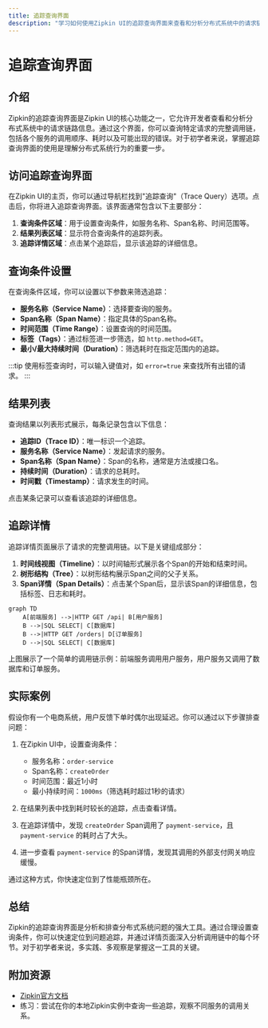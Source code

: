 ```yaml
---
title: 追踪查询界面
description: "学习如何使用Zipkin UI的追踪查询界面来查看和分析分布式系统中的请求链路信息。"
---
```


# 追踪查询界面

## 介绍

Zipkin的追踪查询界面是Zipkin UI的核心功能之一，它允许开发者查看和分析分布式系统中的请求链路信息。通过这个界面，你可以查询特定请求的完整调用链，包括各个服务的调用顺序、耗时以及可能出现的错误。对于初学者来说，掌握追踪查询界面的使用是理解分布式系统行为的重要一步。

## 访问追踪查询界面

在Zipkin UI的主页，你可以通过导航栏找到"追踪查询"（Trace Query）选项。点击后，你将进入追踪查询界面。该界面通常包含以下主要部分：

1. **查询条件区域**：用于设置查询条件，如服务名称、Span名称、时间范围等。
2. **结果列表区域**：显示符合查询条件的追踪列表。
3. **追踪详情区域**：点击某个追踪后，显示该追踪的详细信息。

## 查询条件设置

在查询条件区域，你可以设置以下参数来筛选追踪：

- **服务名称（Service Name）**：选择要查询的服务。
- **Span名称（Span Name）**：指定具体的Span名称。
- **时间范围（Time Range）**：设置查询的时间范围。
- **标签（Tags）**：通过标签进一步筛选，如 `http.method=GET`。
- **最小/最大持续时间（Duration）**：筛选耗时在指定范围内的追踪。

:::tip
使用标签查询时，可以输入键值对，如 `error=true` 来查找所有出错的请求。
:::

## 结果列表

查询结果以列表形式展示，每条记录包含以下信息：

- **追踪ID（Trace ID）**：唯一标识一个追踪。
- **服务名称（Service Name）**：发起请求的服务。
- **Span名称（Span Name）**：Span的名称，通常是方法或接口名。
- **持续时间（Duration）**：请求的总耗时。
- **时间戳（Timestamp）**：请求发生的时间。

点击某条记录可以查看该追踪的详细信息。

## 追踪详情

追踪详情页面展示了请求的完整调用链。以下是关键组成部分：

1. **时间线视图（Timeline）**：以时间轴形式展示各个Span的开始和结束时间。
2. **树形结构（Tree）**：以树形结构展示Span之间的父子关系。
3. **Span详情（Span Details）**：点击某个Span后，显示该Span的详细信息，包括标签、日志和耗时。

```mermaid
graph TD
    A[前端服务] -->|HTTP GET /api| B[用户服务]
    B -->|SQL SELECT| C[数据库]
    B -->|HTTP GET /orders| D[订单服务]
    D -->|SQL SELECT| C[数据库]
```

上图展示了一个简单的调用链示例：前端服务调用用户服务，用户服务又调用了数据库和订单服务。

## 实际案例

假设你有一个电商系统，用户反馈下单时偶尔出现延迟。你可以通过以下步骤排查问题：

1. 在Zipkin UI中，设置查询条件：
   - 服务名称：`order-service`
   - Span名称：`createOrder`
   - 时间范围：最近1小时
   - 最小持续时间：`1000ms`（筛选耗时超过1秒的请求）

2. 在结果列表中找到耗时较长的追踪，点击查看详情。

3. 在追踪详情中，发现 `createOrder` Span调用了 `payment-service`，且 `payment-service` 的耗时占了大头。

4. 进一步查看 `payment-service` 的Span详情，发现其调用的外部支付网关响应缓慢。

通过这种方式，你快速定位到了性能瓶颈所在。

## 总结

Zipkin的追踪查询界面是分析和排查分布式系统问题的强大工具。通过合理设置查询条件，你可以快速定位到问题追踪，并通过详情页面深入分析调用链中的每个环节。对于初学者来说，多实践、多观察是掌握这一工具的关键。

## 附加资源

- [Zipkin官方文档](https://zipkin.io/)
- 练习：尝试在你的本地Zipkin实例中查询一些追踪，观察不同服务的调用关系。